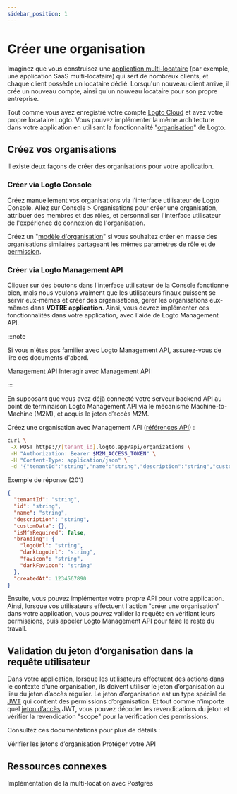 ```yaml
---
sidebar_position: 1
---
```


# Créer une organisation

Imaginez que vous construisez une [application multi-locataire](https://auth.wiki/multi-tenancy) (par exemple, une application SaaS multi-locataire) qui sert de nombreux clients, et chaque client possède un locataire dédié. Lorsqu'un nouveau client arrive, il crée un nouveau compte, ainsi qu'un nouveau locataire pour son propre entreprise.

Tout comme vous avez enregistré votre compte [Logto Cloud](https://cloud.logto.io/) et avez votre propre locataire Logto. Vous pouvez implémenter la même architecture dans votre application en utilisant la fonctionnalité "[organisation](/organizations)" de Logto.

## Créez vos organisations

Il existe deux façons de créer des organisations pour votre application.

### Créer via Logto Console

Créez manuellement vos organisations via l'interface utilisateur de Logto Console. Allez sur <CloudLink to="/organizations">Console > Organisations</CloudLink> pour créer une organisation, attribuer des membres et des rôles, et personnaliser l'interface utilisateur de l'expérience de connexion de l'organisation.

Créez un "[modèle d'organisation](/authorization/organization-template)" si vous souhaitez créer en masse des organisations similaires partageant les mêmes paramètres de [rôle](/authorization/organization-template/configure-organization-template#create-organization-role) et de [permission](/authorization/organization-template/configure-organization-template#create-organization-permission).

### Créer via Logto Management API

Cliquer sur des boutons dans l'interface utilisateur de la Console fonctionne bien, mais nous voulons vraiment que les utilisateurs finaux puissent se servir eux-mêmes et créer des organisations, gérer les organisations eux-mêmes dans **VOTRE application**. Ainsi, vous devrez implémenter ces fonctionnalités dans votre application, avec l'aide de Logto Management API.

:::note

Si vous n'êtes pas familier avec Logto Management API, assurez-vous de lire ces documents d'abord.

<Url href="/concepts/core-service/#management-api">Management API</Url>
<Url href="/integrate-logto/interact-with-management-api">Interagir avec Management API</Url>

:::

En supposant que vous avez déjà connecté votre serveur backend API au point de terminaison Logto Management API via le mécanisme Machine-to-Machine (M2M), et acquis le jeton d’accès M2M.

Créez une organisation avec Management API ([références API](https://openapi.logto.io/operation/operation-createorganization)) :

```bash
curl \
 -X POST https://[tenant_id].logto.app/api/organizations \
 -H "Authorization: Bearer $M2M_ACCESS_TOKEN" \
 -H "Content-Type: application/json" \
 -d '{"tenantId":"string","name":"string","description":"string","customData":{},"isMfaRequired":false,"branding":{"logoUrl":"string","darkLogoUrl":"string","favicon":"string","darkFavicon":"string"},"createdAt":1234567890}'
```

Exemple de réponse (201)

```json
{
  "tenantId": "string",
  "id": "string",
  "name": "string",
  "description": "string",
  "customData": {},
  "isMfaRequired": false,
  "branding": {
    "logoUrl": "string",
    "darkLogoUrl": "string",
    "favicon": "string",
    "darkFavicon": "string"
  },
  "createdAt": 1234567890
}
```

Ensuite, vous pouvez implémenter votre propre API pour votre application. Ainsi, lorsque vos utilisateurs effectuent l'action "créer une organisation" dans votre application, vous pouvez valider la requête en vérifiant leurs permissions, puis appeler Logto Management API pour faire le reste du travail.

## Validation du jeton d’organisation dans la requête utilisateur

Dans votre application, lorsque les utilisateurs effectuent des actions dans le contexte d'une organisation, ils doivent utiliser le jeton d’organisation au lieu du jeton d’accès régulier. Le jeton d’organisation est un type spécial de [JWT](https://auth.wiki/jwt) qui contient des permissions d’organisation. Et tout comme n'importe quel [jeton d’accès](https://auth.wiki/access-token) JWT, vous pouvez décoder les revendications du jeton et vérifier la revendication "scope" pour la vérification des permissions.

Consultez ces documentations pour plus de détails :

<Url href="/authorization/organization-template/protect-organization-resources">
  Vérifier les jetons d’organisation
</Url>
<Url href="/authorization/api-resources/protect-your-api">Protéger votre API</Url>

## Ressources connexes

<Url href="https://blog.logto.io/implement-multi-tenancy">
  Implémentation de la multi-location avec Postgres
</Url>
